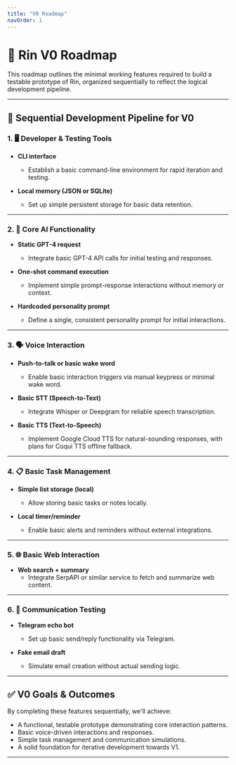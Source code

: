 ```yaml
---
title: "V0 Roadmap"
navOrder: 1
---
```

# 🚀 Rin V0 Roadmap

This roadmap outlines the minimal working features required to build a testable prototype of Rin, organized sequentially to reflect the logical development pipeline.

---

## 🚧 Sequential Development Pipeline for V0

### 1. 🖥️ Developer & Testing Tools

- **CLI interface**
  - Establish a basic command-line environment for rapid iteration and testing.

- **Local memory (JSON or SQLite)**
  - Set up simple persistent storage for basic data retention.

---

### 2. 🧠 Core AI Functionality

- **Static GPT-4 request**
  - Integrate basic GPT-4 API calls for initial testing and responses.

- **One-shot command execution**
  - Implement simple prompt-response interactions without memory or context.

- **Hardcoded personality prompt**
  - Define a single, consistent personality prompt for initial interactions.

---

### 3. 🗣️ Voice Interaction

- **Push-to-talk or basic wake word**
  - Enable basic interaction triggers via manual keypress or minimal wake word.

- **Basic STT (Speech-to-Text)**
  - Integrate Whisper or Deepgram for reliable speech transcription.

- **Basic TTS (Text-to-Speech)**
  - Implement Google Cloud TTS for natural-sounding responses, with plans for Coqui TTS offline fallback.

---

### 4. 📋 Basic Task Management

- **Simple list storage (local)**
  - Allow storing basic tasks or notes locally.

- **Local timer/reminder**
  - Enable basic alerts and reminders without external integrations.

---

### 5. 🌐 Basic Web Interaction

- **Web search + summary**
  - Integrate SerpAPI or similar service to fetch and summarize web content.

---

### 6. 💬 Communication Testing

- **Telegram echo bot**
  - Set up basic send/reply functionality via Telegram.

- **Fake email draft**
  - Simulate email creation without actual sending logic.

---

## ✅ V0 Goals & Outcomes

By completing these features sequentially, we'll achieve:

- A functional, testable prototype demonstrating core interaction patterns.
- Basic voice-driven interactions and responses.
- Simple task management and communication simulations.
- A solid foundation for iterative development towards V1.

---
